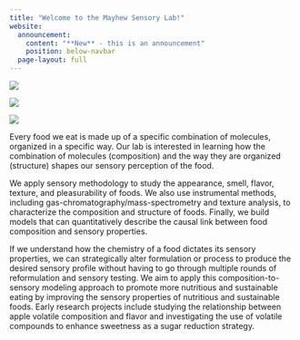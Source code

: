 ```yaml
---
title: "Welcome to the Mayhew Sensory Lab!"
website:
  announcement: 
    content: "**New** - this is an announcement" 
    position: below-navbar
  page-layout: full
---
```


::: {.grid}

::: {.g-col-12 .g-col-md-6}



![](img/test_landing.png)



![](img/test_landing2.png)



![](img/test_landing3.png)
:::

::: {.g-col-12 .g-col-md-6}



Every food we eat is made up of a specific combination of molecules, organized in a specific way. Our lab is interested in learning how the combination of molecules (composition) and the way they are organized (structure) shapes our sensory perception of the food.

We apply sensory methodology to study the appearance, smell, flavor, texture, and pleasurability of foods. We also use instrumental methods, including gas-chromatography/mass-spectrometry and texture analysis, to characterize the composition and structure of foods. Finally, we build models that can quantitatively describe the causal link between food composition and sensory properties.

If we understand how the chemistry of a food dictates its sensory properties, we can strategically alter formulation or process to produce the desired sensory profile without having to go through multiple rounds of reformulation and sensory testing. We aim to apply this composition-to-sensory modeling approach to promote more nutritious and sustainable eating by improving the sensory properties of nutritious and sustainable foods. Early research projects include studying the relationship between apple volatile composition and flavor and investigating the use of volatile compounds to enhance sweetness as a sugar reduction strategy.
:::

:::
